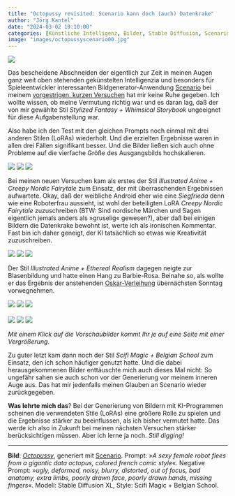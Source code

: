 ```yaml
---
title: "Octopussy revisited: Scenario kann doch (auch) Datenkrake"
author: "Jörg Kantel"
date: "2024-03-02 19:10:00"
categories: [Künstliche Intelligenz, Bilder, Stable Diffusion, Scenario]
image: "images/octopussyscenario00.jpg"
---
```


[![](images/octopussyscenario00-b.jpg)](https://www.flickr.com/photos/schockwellenreiter/53561418296/)


Das bescheidene Abschneiden der eigentlich zur Zeit in meinen Augen ganz weit oben stehenden gekünstelten Intelligenzia und besonders für Spieleentwickler interessanten Bildgenerator-Anwendung [Scenario](http://cognitiones.kantel-chaos-team.de/technikgeschichte/rechnerundnetze/scenario.html) bei meinem [vorgestrigen, kurzen Versuchen](https://kantel.github.io/posts/2024022901_octopussy_ki/) hat mir keine Ruhe gegeben. Ich wollte wissen, ob meine Vermutung richtig war und es daran lag, daß der von mir gewählte Stil *Stylized Fantasy + Whimsical Storybook* ungeeignet für diese Aufgabenstellung war.

Also habe ich den Test mit den gleichen Prompts noch einmal mit drei anderen Stilen (LoRAs) wiederholt. Und die erzielten Ergebnisse waren in allen drei Fällen signifikant besser. Und die Bilder ließen sich auch ohne Probleme auf die vierfache Größe des Ausgangsbilds hochskalieren.

[![](images/octopussyscenario01.jpg)](https://www.flickr.com/photos/schockwellenreiter/53561826660/)&nbsp;[![](images/octopussyscenario02.jpg)](https://www.flickr.com/photos/schockwellenreiter/53561712734/)&nbsp;[![](images/octopussyscenario03.jpg)](https://www.flickr.com/photos/schockwellenreiter/53561818410/)

Bei meinen neuen Versuchen kam als erstes der Stil *Illustrated Anime + Creepy Nordic Fairytale* zum Einsatz, der mit überraschenden Ergebnissen aufwartete. Okay, daß der weibliche Android eher wie eine *Siegfrieda* denn wie eine Roboterfrau aussieht, ist wohl der beteiligten LoRA *Creepy Nordic Fairytale* zuzuschreiben (BTW: Sind nordische Märchen und Sagen eigentlich jemals anders als »gruselig« gewesen?), aber daß bei einigen Bildern die Datenkrake bewohnt ist, werte ich als ironischen Kommentar. Fast bin ich daher geneigt, der KI tatsächlich so etwas wie Kreativität zuzuschreiben.

[![](images/octopussyscenario04.jpg)](https://www.flickr.com/photos/schockwellenreiter/53561755514/)&nbsp;[![](images/octopussyscenario05.jpg)](https://www.flickr.com/photos/schockwellenreiter/53561429096/)&nbsp;[![](images/octopussyscenario06.jpg)](https://www.flickr.com/photos/schockwellenreiter/53561753969/)

Der Stil *Illustrated Anime + Ethereal Realism* dagegen neigte zur Blasenbildung und hatte einen Hang zu Barbie-Rosa. Beinahe so, als wollte er das Ergebnis der anstehenden [Oskar-Verleihung](https://de.wikipedia.org/wiki/Oscarverleihung_2024) übernächsten Sonntag vorwegnehmen.

[![](images/octopussyscenario07.jpg)](https://www.flickr.com/photos/schockwellenreiter/53561744399/)&nbsp;[![](images/octopussyscenario08.jpg)](https://www.flickr.com/photos/schockwellenreiter/53560556567/)&nbsp;[![](images/octopussyscenario09.jpg)](https://www.flickr.com/photos/schockwellenreiter/53561598848/)<br /><br />
[![](images/octopussyscenario10.jpg)](https://www.flickr.com/photos/schockwellenreiter/53561727269/)&nbsp;[![](images/octopussyscenario11.jpg)](https://www.flickr.com/photos/schockwellenreiter/53560541107/)&nbsp;[![](images/octopussyscenario12.jpg)](https://www.flickr.com/photos/schockwellenreiter/53561401291/)

*Mit einem Klick auf die Vorschaubilder kommt Ihr je auf eine Seite mit einer Vergrößerung.*

Zu guter letzt kam dann noch der Stil *Scifi Magic + Belgian School* zum Einsatz, den ich schon häufiger genutzt hatte. Und die dabei herausgekommenen Bilder enttäuschte mich auch dieses Mal nicht: So ungefähr sahen sie auch schon vor der Generierung vor meinem inneren Auge aus. Das hat mir jedenfalls meinen Glauben an Scenario wieder zurückgegeben.

**Was lehrte mich das**? Bei der Generierung von Bildern mit KI-Programmen scheinen die verwendeten Stile (LoRAs) eine größere Rolle zu spielen und die Ergebnisse stärker zu beeinflussen, als ich bisher vermutet hatte. Das werde ich also in Zukunft bei meinen nächsten Versuchen stärker berücksichtigen müssen. Aber ich lerne ja noch. *Still digging!*

---

**Bild**: *[Octopussy](https://www.flickr.com/photos/schockwellenreiter/53561418296/)*, generiert mit [Scenario](http://cognitiones.kantel-chaos-team.de/technikgeschichte/rechnerundnetze/scenario.html). Prompt: »*A sexy female robot flees from a gigantic data octopus, colored french comic style*«. Negative Prompt: »*ugly, deformed, noisy, blurry, distorted, out of focus, bad anatomy, extra limbs, poorly drawn face, poorly drawn hands, missing fingers*«. Modell: Stable Diffusion XL, Style: Scifi Magic + Belgian School.